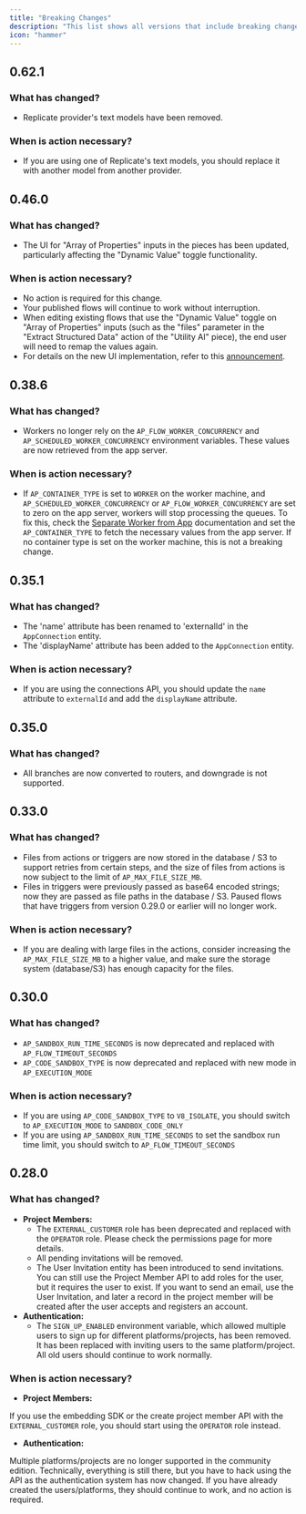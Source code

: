 ```yaml
---
title: "Breaking Changes"
description: "This list shows all versions that include breaking changes and how to upgrade."
icon: "hammer"
---
```


## 0.62.1

### What has changed?

- Replicate provider's text models have been removed.

### When is action necessary?

- If you are using one of Replicate's text models, you should replace it with another model from another provider.

## 0.46.0

### What has changed?

- The UI for "Array of Properties" inputs in the pieces has been updated, particularly affecting the "Dynamic Value" toggle functionality.

### When is action necessary?

- No action is required for this change.
- Your published flows will continue to work without interruption.
- When editing existing flows that use the "Dynamic Value" toggle on "Array of Properties" inputs (such as the "files" parameter in the "Extract Structured Data" action of the "Utility AI" piece), the end user will need to remap the values again.
- For details on the new UI implementation, refer to this [announcement](https://community.activepieces.com/t/inline-items/8964).

## 0.38.6

### What has changed?

- Workers no longer rely on the `AP_FLOW_WORKER_CONCURRENCY` and `AP_SCHEDULED_WORKER_CONCURRENCY` environment variables. These values are now retrieved from the app server.

### When is action necessary?

- If `AP_CONTAINER_TYPE` is set to `WORKER` on the worker machine, and `AP_SCHEDULED_WORKER_CONCURRENCY` or `AP_FLOW_WORKER_CONCURRENCY` are set to zero on the app server, workers will stop processing the queues. To fix this, check the [Separate Worker from App](https://www.activepieces.com/docs/install/configuration/separate-workers) documentation and set the `AP_CONTAINER_TYPE` to fetch the necessary values from the app server. If no container type is set on the worker machine, this is not a breaking change.

## 0.35.1

### What has changed?

- The 'name' attribute has been renamed to 'externalId' in the `AppConnection` entity.
- The 'displayName' attribute has been added to the `AppConnection` entity.

### When is action necessary?
- If you are using the connections API, you should update the `name` attribute to `externalId` and add the `displayName` attribute.

## 0.35.0

### What has changed?

- All branches are now converted to routers, and downgrade is not supported.

## 0.33.0

### What has changed?

- Files from actions or triggers are now stored in the database / S3 to support retries from certain steps, and the size of files from actions is now subject to the limit of `AP_MAX_FILE_SIZE_MB`.
- Files in triggers were previously passed as base64 encoded strings; now they are passed as file paths in the database / S3. Paused flows that have triggers from version 0.29.0 or earlier will no longer work.

### When is action necessary?
- If you are dealing with large files in the actions, consider increasing the `AP_MAX_FILE_SIZE_MB` to a higher value, and make sure the storage system (database/S3) has enough capacity for the files.


## 0.30.0

### What has changed?

- `AP_SANDBOX_RUN_TIME_SECONDS` is now deprecated and replaced with `AP_FLOW_TIMEOUT_SECONDS`
- `AP_CODE_SANDBOX_TYPE` is now deprecated and replaced with new mode in `AP_EXECUTION_MODE`

### When is action necessary?

- If you are using `AP_CODE_SANDBOX_TYPE` to `V8_ISOLATE`, you should switch to `AP_EXECUTION_MODE` to `SANDBOX_CODE_ONLY`
- If you are using `AP_SANDBOX_RUN_TIME_SECONDS` to set the sandbox run time limit, you should switch to `AP_FLOW_TIMEOUT_SECONDS`

## 0.28.0

### What has changed?

- **Project Members:**
    - The `EXTERNAL_CUSTOMER` role has been deprecated and replaced with the `OPERATOR` role. Please check the permissions page for more details.
    - All pending invitations will be removed.
    - The User Invitation entity has been introduced to send invitations. You can still use the Project Member API to add roles for the user, but it requires the user to exist. If you want to send an email, use the User Invitation, and later a record in the project member will be created after the user accepts and registers an account.
- **Authentication:**
    - The `SIGN_UP_ENABLED` environment variable, which allowed multiple users to sign up for different platforms/projects, has been removed. It has been replaced with inviting users to the same platform/project. All old users should continue to work normally.

### When is action necessary?

- **Project Members:**

If you use the embedding SDK or the create project member API with the `EXTERNAL_CUSTOMER` role, you should start using the `OPERATOR` role instead.

- **Authentication:**

Multiple platforms/projects are no longer supported in the community edition. Technically, everything is still there, but you have to hack using the API as the authentication system has now changed. If you have already created the users/platforms, they should continue to work, and no action is required.
